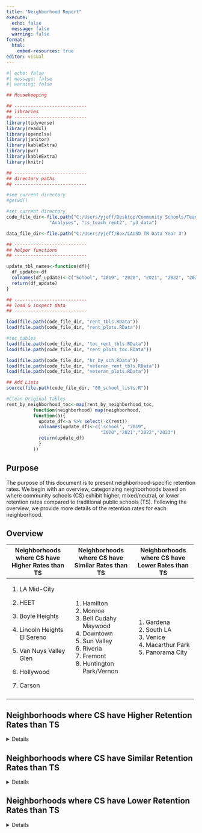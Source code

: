 ```yaml
---
title: "Neighborhood Report"
execute:
  echo: false
  message: false
  warning: false
format: 
  html:
    embed-resources: true
editor: visual
---
```


```r
#| echo: false
#| message: false
#| warning: false

## Housekeeping

## ---------------------------
## libraries
## ---------------------------
library(tidyverse)
library(readxl)
library(openxlsx)
library(janitor)
library(kableExtra)
library(pwr)
library(kableExtra)
library(knitr)

## ---------------------------
## directory paths
## ---------------------------

#see current directory
#getwd()

#set current directory
code_file_dir<-file.path("C:/Users/yjeff/Desktop/Community Schools/Teacher Retention Data",
                "Analyses", "cs_teach_rent2", "y3_data")

data_file_dir<-file.path("C:/Users/yjeff/Box/LAUSD TR Data Year 3")

## ---------------------------
## helper functions
## ---------------------------

update_tbl_names<-function(df){
  df_update<-df
  colnames(df_update)<-c("School", "2019", "2020", "2021", "2022", "2023")
  return(df_update)
}

## ---------------------------
## load & inspect data
## ---------------------------

load(file.path(code_file_dir, "rent_tbls.RData"))
load(file.path(code_file_dir, "rent_plots.RData"))

#toc tables
load(file.path(code_file_dir, "toc_rent_tbls.RData"))
load(file.path(code_file_dir, "rent_plots_toc.RData"))

load(file.path(code_file_dir, "hr_by_sch.RData"))
load(file.path(code_file_dir, "veteran_rent_tbls.RData"))
load(file.path(code_file_dir, "veteran_plots.RData"))

## Add Lists
source(file.path(code_file_dir, "00_school_lists.R"))

#Clean Original Tables
rent_by_neighborhood_toc<-map(rent_by_neighborhood_toc,
          function(neighborhood) map(neighborhood,
          function(a){
            update_df<-a %>% select(-c(rent))
            colnames(update_df)<-c('school', "2019",
                                   "2020","2021","2022","2023")
            return(update_df)
            }
          ))
```

## Purpose

The purpose of this document is to present neighborhood-specific retention rates. We begin with an overview, categorizing neighborhoods based on where community schools (CS) exhibit higher, mixed/neutral, or lower retention rates compared to traditional public schools (TS). Following the overview, we provide more details of the retention rates for each neighborhood.

## Overview

+--------------------------------------------------+---------------------------------------------------+-------------------------------------------------+
| Neighborhoods where CS have Higher Rates than TS | Neighborhoods where CS have Similar Rates than TS | Neighborhoods where CS have Lower Rates than TS |
+==================================================+===================================================+=================================================+
| 1.  LA Mid-City                                  | 1.  Hamilton                                      | 1.  Gardena                                     |
|                                                  | 2.  Monroe                                        | 2.  South LA                                    |
| 2.  HEET                                         | 3.  Bell Cudahy Maywood                           | 3.  Venice                                      |
|                                                  | 4.  Downtown                                      | 4.  Macarthur Park                              |
| 3.  Boyle Heights                                | 5.  Sun Valley                                    | 5.  Panorama City                               |
|                                                  | 6.  Riveria                                       |                                                 |
| 4.  Lincoln Heights El Sereno                    | 7.  Fremont                                       |                                                 |
|                                                  | 8.  Huntington Park/Vernon                        |                                                 |
| 5.  Van Nuys Valley Glen                         |                                                   |                                                 |
|                                                  |                                                   |                                                 |
| 6.  Hollywood                                    |                                                   |                                                 |
|                                                  |                                                   |                                                 |
| 7.  Carson                                       |                                                   |                                                 |
+--------------------------------------------------+---------------------------------------------------+-------------------------------------------------+
|                                                  |                                                   |                                                 |
+--------------------------------------------------+---------------------------------------------------+-------------------------------------------------+

## Neighborhoods where CS have Higher Retention Rates than TS

<details>

```r

neighborhood_string<-c("LA Mid-City", "Heet", "Boyle Heights",
                    "Lincoln Heights El Sereno",
                    "Van Nuys Valley Glen", "Hollywood", "Carson")

neighborhood_num<-which(update_neigh_string %in% neighborhood_string)

gxs<-lapply(1:length(neighborhood_string), function(x){
  
  neighborhood_title <- update_neigh_string[neighborhood_num][[x]]
  
  knit_child(
    '_03.4_report_full - child.Rmd', envir = environment(), quiet = TRUE
    
  )
  
})

cat(unlist(gxs), sep = '\n')

```

</details>

## Neighborhoods where CS have Similar Retention Rates than TS

<details>

```r

neighborhood_string<-c("Hamilton", "Monroe", "Bell Cudahy Maywood",
                    "Downtown", "Sun Valley", "Riveria",
                    "Fremont", "Huntington Park Vernon")

neighborhood_num<-which(update_neigh_string %in% neighborhood_string)

gxs<-lapply(1:length(neighborhood_string), function(x){
  
  neighborhood_title <- update_neigh_string[neighborhood_num][[x]]
  # neighborhood_df<-rent_by_neighborhood_toc
  # neighborhood<-names(rent_by_neighborhood)[neighborhood_num][[x]]
  # bar_plots_neigh_df<-bar_plots_neigh
  
  
  knit_child(
    '_03.4_report_full - child.Rmd', envir = environment(), quiet = TRUE
    
  )
  
})

cat(unlist(gxs), sep = '\n')

```

</details>

## Neighborhoods where CS have Lower Retention Rates than TS

<details>

```r

neighborhood_string<-c("Gardena", "South LA", "Venice",
                    "Macarthur Park", "Panorama City")

neighborhood_num<-which(update_neigh_string %in% neighborhood_string)

gxs<-lapply(1:length(neighborhood_string), function(x){
  
  neighborhood_title <- update_neigh_string[neighborhood_num][[x]]
  
  knit_child(
    '_03.4_report_full - child.Rmd', envir = environment(), quiet = TRUE
    
  )
  
})

cat(unlist(gxs), sep = '\n')

```

</details>
